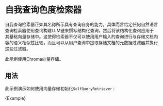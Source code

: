 # 自我查询色度检索器

自我查询检索器正如其名称所示具有查询自身的能力。具体而言给定任何自然语言查询检索器使用查询构建LLM链来撰写结构化查询，然后将该结构化查询应用于其基础向量存储中。这使得检索器不仅可以使用用户输入的查询进行与存储文档内容的语义相似性比较，而且可以从用户查询中提取存储文档的元数据过滤器并执行这些过滤器。

此示例使用Chroma向量存储。

## 用法

此示例演示如何使用向量存储初始化`SelfQueryRetriever` :





<CodeBlock language="typescript">{Example}</CodeBlock>

